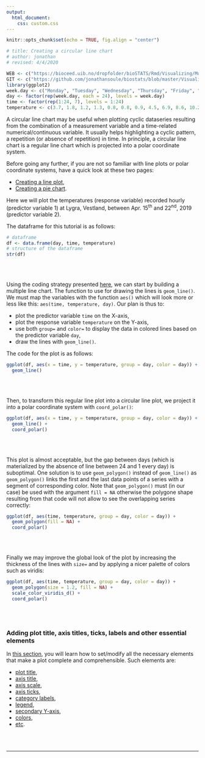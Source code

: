 ```yaml
---
output:
  html_document:
    css: custom.css
--- 
```


```r
knitr::opts_chunk$set(echo = TRUE, fig.align = "center")

# title: Creating a circular line chart
# author: jonathan
# revised: 4/4/2020

WEB <- c("https://bioceed.uib.no/dropfolder/bioSTATS/Rmd/Visualizing/Multiple/circular-line.html")
GIT <- c("https://github.com/jonathansoule/biostats/blob/master/Visualizing/Multiple/circular-line.Rmd")
library(ggplot2)
week.day <- c("Monday", "Tuesday", "Wednesday", "Thursday", "Friday", "Saturday", "Sunday")
day <- factor(rep(week.day, each = 24), levels = week.day)
time <- factor(rep(1:24, 7), levels = 1:24)
temperature <- c(3.7, 1.8, 1.2, 1.3, 0.8, 0.8, 0.9, 4.5, 6.9, 8.6, 10.2, 9.8, 10.6, 11.8, 10.6, 10.5, 9.8, 9.8, 8.8, 7.6, 5.6, 4.8, 4.6, 3.7, 4.0, 3.7, 1.8, 2.4, 2.2, 0.6, 0.7, 2.4, 7.5, 10.9, 11.6, 12.6, 12.6, 13.7, 13.9, 13.9, 13.8, 13.1, 11.9, 11.4, 10.5, 9.2, 8.9, 8.1, 7.3, 6.0, 5.7, 5.7, 5.8, 4.6, 4.6, 5.2, 6.8, 7.3, 9.3, 12.0, 11.8, 12.0, 12.6, 12.8, 13.4, 13.8, 13.3, 12.8, 11.4, 10.2, 9.3, 8.8, 8.5, 8.0, 7.8, 7.4, 7.2, 6.8, 7.1, 7.9, 9.4, 10.6, 12.3, 13.8, 14.7, 15.3, 15.6, 15.4, 15.1, 15.0, 13.9, 13.0, 12.2, 9.8, 8.9, 7.8, 8.2, 8.4, 8.2, 7.3, 6.9, 8.0, 6.4, 9.3, 10.6, 13.9, 15.0, 16.2, 15.9, 16.1, 16.3, 16.2, 15.7, 15.2, 15.3, 14.6, 13.1, 11.7, 10.7, 11.0, 11.1, 10.7, 9.2, 9.2, 8.7, 8.4, 8.7, 9.8, 12.1, 13.1, 13.8, 13.6, 14.1, 14.1, 14.9, 15.6, 15.4, 14.2, 13.7, 12.9, 12.2, 10.6, 10.7, 10.2, 9.7, 9.1, 9.0, 8.1, 7.8, 7.5, 7.3, 7.4, 7.9, 8.8, 9.5, 10.5, 12.1, 13.5, 14.6, 14.7, 14.7, 13.2, 12.4, 12.3, 12.9, 12.3, 11.2, 11.8)
```

A circular line chart may be useful when plotting cyclic dataseries resulting from the combination of a measurement variable and a time-related numerical/continuous variable. It usually helps highlighting a cyclic pattern, a repetition (or absence of repetition) in time. In principle, a circular line chart is a regular line chart which is projected into a polar coordinate system.

Before going any further, if you are not so familiar with line plots or polar coordinate systems, have a quick look at these two pages:

+ [Creating a line plot](https://biostats.w.uib.no/creating-a-line-plot/){target="_blank"},
+ [Creating a pie chart](https://biostats.w.uib.no/creating-a-pie-chart/){target="_blank"}.

Here we will plot the temperatures (response variable) recorded hourly (predictor variable 1) at Lygra, Vestland, between Apr. 15^th^ and 22^nd^, 2019 (predictor variable 2). 

The dataframe for this tutorial is as follows:
```r
# dataframe
df <- data.frame(day, time, temperature)
# structure of the dataframe
str(df)
```
<br/><br/>

Using the coding strategy presented [here](https://biostats.w.uib.no/creating-a-multiple-line-plot/){target="_blank"}, we can start by building a multiple line chart. The function to use for drawing the lines is `geom_line()`. We must map the variables with the function `aes()` which will look more or less like this: `aes(time, temperature, day)`.  Our plan is thus to:

+ plot the predictor variable `time` on the X-axis, 
+ plot the response variable `temperature` on the Y-axis,
+ use both `group=` and `color=` to display the data in colored lines based on the predictor variable `day`,
+ draw the lines with `geom_line()`.

The code for the plot is as follows:
```r
ggplot(df, aes(x = time, y = temperature, group = day, color = day)) +
  geom_line()
```
<br/><br/>

Then, to transform this regular line plot into a circular line plot, we project it into a polar coordinate system with `coord_polar()`:
```r
ggplot(df, aes(x = time, y = temperature, group = day, color = day)) +
  geom_line() +
  coord_polar()
```
<br/><br/>

This plot is almost acceptable, but the gap between days (which is materialized by the absence of line between 24 and 1 every day) is suboptimal. One solution is to use `geom_polygon()` instead of `geom_line()` as `geom_polygon()` links the first and the last data points of a series with a segment of corresponding color. Note that `geom_polygon()` must (in our case) be used with the argument `fill = NA` otherwise the polygone shape resulting from that code will not allow to see the overlapping series correctly:

```r
ggplot(df, aes(time, temperature, group = day, color = day)) +
  geom_polygon(fill = NA) +
  coord_polar()
```
<br/><br/>

Finally we may improve the global look of the plot by increasing the thickness of the lines with `size=` and by applying a nicer palette of colors such as viridis:
```r
ggplot(df, aes(time, temperature, group = day, color = day)) +
  geom_polygon(size = 1.2, fill = NA) +
  scale_color_viridis_d() +
  coord_polar()
```

<br/><br/>

### Adding plot title, axis titles, ticks, labels and other essential elements

In [this section](https://biostats.w.uib.no/topics/data-visualization-with-ggplot2/essential-elements/){target="_blank"}, you will learn how to set/modify all the necessary elements that make a plot complete and comprehensible. Such elements are:

+ [plot title](https://biostats.w.uib.no/title/){target="_blank"}, 
+ [axis title](https://biostats.w.uib.no/axis-titles/){target="_blank"},
+ [axis scale](https://biostats.w.uib.no/axis-scale/){target="_blank"},
+ [axis ticks](https://biostats.w.uib.no/axis-ticks/){target="_blank"},
+ [category labels](https://biostats.w.uib.no/category-labels/){target="_blank"},
+ [legend](https://biostats.w.uib.no/legend/){target="_blank"},
+ [secondary Y-axis](https://biostats.w.uib.no/secondary-y-axis/){target="_blank"},
+ [colors](https://biostats.w.uib.no/choosing-colors-for-your-plot/){target="_blank"},
+ [etc](https://biostats.w.uib.no/topics/data-visualization-with-ggplot2/essential-elements/){target="_blank"}.

<br/><br/>


***
<!-- UNCOMMENT TO ACTIVATE
Get the Rmarkdown file corresponding to this page on [GitHub](`r GIT`){target="_blank"}.
-->
